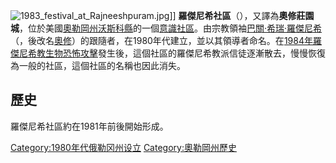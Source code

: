 {{Expand language|1=en|time=2021-10-18T14:23:21+00:00}}
{{unreferenced|time=2019-03-25T11:03:54+00:00}}
[[File:1983_festival_at_Rajneeshpuram.jpg|thumb]]]]
'''羅傑尼希社區'''（{{lang-en|Rajneeshpuram}}），又譯為'''奧修莊園城'''，位於美國[[奧勒岡州|奧勒岡州]][[沃斯科縣|沃斯科縣]]的一個[[意識社區|意識社區]]。由宗教領袖[[巴關·希瑞·羅傑尼希|巴關·希瑞·羅傑尼希]]（{{lang|en|Bhagwan Shree Rajneesh}}，後改名[[奧修|奧修]]）的跟隨者，在1980年代建立，並以其領導者命名。在[[1984年羅傑尼希教生物恐怖攻擊|1984年羅傑尼希教生物恐怖攻擊]]發生後，這個社區的羅傑尼希教派信徒逐漸散去，慢慢恢復為一般的社區，這個社區的名稱也因此消失。

==歷史==
羅傑尼希社區約在1981年前後開始形成。
{{Oregon-stub}}

[[Category:1980年代俄勒冈州设立|Category:1980年代俄勒冈州设立]]
[[Category:奧勒岡州歷史|Category:奧勒岡州歷史]]